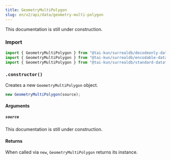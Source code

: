 ```yaml
---
title: GeometryMultiPolygon
slug: en/v2/api/data/geometry-multi-polygon
---
```



This documentation is still under construction.

### Import

```ts
import { GeometryMultiPolygon } from "@tai-kun/surrealdb/decodeonly-datatypes";
import { GeometryMultiPolygon } from "@tai-kun/surrealdb/encodable-datatypes";
import { GeometryMultiPolygon } from "@tai-kun/surrealdb/standard-datatypes";
```

### `.constructor()`

Creates a new `GeometryMultiPolygon` object.

```ts
new GeometryMultiPolygon(source);
```

#### Arguments

##### `source`

This documentation is still under construction.

#### Returns

When called via `new`, `GeometryMultiPolygon` returns its instance.

